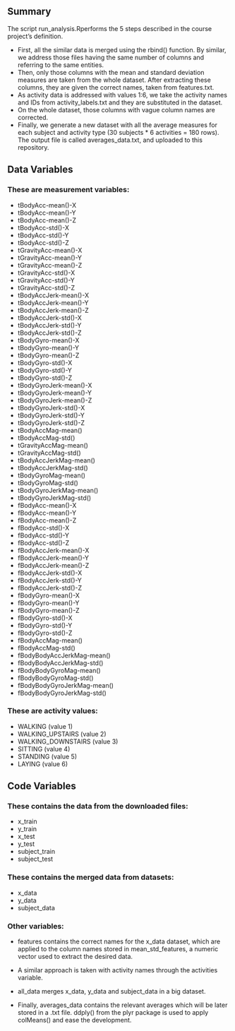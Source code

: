 ## Summary
The script run_analysis.Rperforms the 5 steps described in the course project's definition.

* First, all the similar data is merged using the rbind() function. By similar, we address those files having the same number of columns and referring to the same entities.
* Then, only those columns with the mean and standard deviation measures are taken from the whole dataset. After extracting these columns, they are given the correct names, taken from features.txt.
* As activity data is addressed with values 1:6, we take the activity names and IDs from activity_labels.txt and they are substituted in the dataset.
* On the whole dataset, those columns with vague column names are corrected.
* Finally, we generate a new dataset with all the average measures for each subject and activity type (30 subjects * 6 activities = 180 rows). The output file is called averages_data.txt, and uploaded to this repository.

## Data Variables
### These are measurement variables:
* tBodyAcc-mean()-X
* tBodyAcc-mean()-Y
* tBodyAcc-mean()-Z
* tBodyAcc-std()-X
* tBodyAcc-std()-Y
* tBodyAcc-std()-Z
* tGravityAcc-mean()-X
* tGravityAcc-mean()-Y
* tGravityAcc-mean()-Z
* tGravityAcc-std()-X
* tGravityAcc-std()-Y
* tGravityAcc-std()-Z
* tBodyAccJerk-mean()-X
* tBodyAccJerk-mean()-Y
* tBodyAccJerk-mean()-Z
* tBodyAccJerk-std()-X
* tBodyAccJerk-std()-Y
* tBodyAccJerk-std()-Z
* tBodyGyro-mean()-X
* tBodyGyro-mean()-Y
* tBodyGyro-mean()-Z
* tBodyGyro-std()-X
* tBodyGyro-std()-Y
* tBodyGyro-std()-Z
* tBodyGyroJerk-mean()-X
* tBodyGyroJerk-mean()-Y
* tBodyGyroJerk-mean()-Z
* tBodyGyroJerk-std()-X
* tBodyGyroJerk-std()-Y
* tBodyGyroJerk-std()-Z
* tBodyAccMag-mean()
* tBodyAccMag-std()
* tGravityAccMag-mean()
* tGravityAccMag-std()
* tBodyAccJerkMag-mean()
* tBodyAccJerkMag-std()
* tBodyGyroMag-mean()
* tBodyGyroMag-std()
* tBodyGyroJerkMag-mean()
* tBodyGyroJerkMag-std()
* fBodyAcc-mean()-X
* fBodyAcc-mean()-Y
* fBodyAcc-mean()-Z
* fBodyAcc-std()-X
* fBodyAcc-std()-Y
* fBodyAcc-std()-Z
* fBodyAccJerk-mean()-X
* fBodyAccJerk-mean()-Y
* fBodyAccJerk-mean()-Z
* fBodyAccJerk-std()-X
* fBodyAccJerk-std()-Y
* fBodyAccJerk-std()-Z
* fBodyGyro-mean()-X
* fBodyGyro-mean()-Y
* fBodyGyro-mean()-Z
* fBodyGyro-std()-X
* fBodyGyro-std()-Y
* fBodyGyro-std()-Z
* fBodyAccMag-mean()
* fBodyAccMag-std()
* fBodyBodyAccJerkMag-mean()
* fBodyBodyAccJerkMag-std()
* fBodyBodyGyroMag-mean()
* fBodyBodyGyroMag-std()
* fBodyBodyGyroJerkMag-mean()
* fBodyBodyGyroJerkMag-std()

### These are activity values: 
* WALKING (value 1)
* WALKING_UPSTAIRS (value 2)
* WALKING_DOWNSTAIRS (value 3)
* SITTING (value 4)
* STANDING (value 5)
* LAYING (value 6)


## Code Variables
### These contains the data from the downloaded files:
* x_train
* y_train
* x_test
* y_test
* subject_train 
* subject_test

### These contains the merged data from datasets:
* x_data
* y_data
* subject_data

### Other variables:
* features contains the correct names for the x_data dataset, which are applied to the column names stored in mean_std_features, a numeric vector used to extract the desired data.

* A similar approach is taken with activity names through the activities variable.

* all_data merges x_data, y_data and subject_data in a big dataset.

* Finally, averages_data contains the relevant averages which will be later stored in a .txt file. ddply() from the plyr package is used to apply colMeans() and ease the development.

